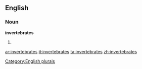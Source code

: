 
==English==

===Noun===
'''invertebrates'''

# {{plural of|[[invertebrate]]}}

[[Category:English plurals]]

[[ar:invertebrates]]
[[it:invertebrates]]
[[ta:invertebrates]]
[[zh:invertebrates]]